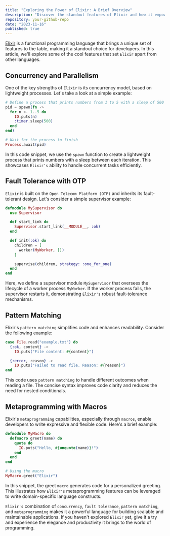 ```yaml
---
title: "Exploring the Power of Elixir: A Brief Overview"
description: "Discover the standout features of Elixir and how it empowers developers with its unique capabilities."
repository: your-github-repo
date: "2023-11-16"
published: true
---
```


[Elixir](https://elixir-lang.org/) is a functional programming language that brings a unique set of features to the table, making it a standout choice for developers. In this article, we'll explore some of the cool features that set `Elixir` apart from other languages.

## Concurrency and Parallelism

One of the key strengths of `Elixir` is its concurrency model, based on lightweight processes. Let's take a look at a simple example:

```elixir
# Define a process that prints numbers from 1 to 5 with a sleep of 500 milliseconds
pid = spawn(fn ->
  for n <- 1..5 do
    IO.puts(n)
    :timer.sleep(500)
  end
end)

# Wait for the process to finish
Process.await(pid)
```
In this code snippet, we use the `spawn` function to create a lightweight process that prints numbers with a sleep between each iteration. This showcases `Elixir's` ability to handle concurrent tasks efficiently.


## Fault Tolerance with OTP
`Elixir` is built on the `Open Telecom Platform (OTP)` and inherits its fault-tolerant design. Let's consider a simple supervisor example:

```elixir
defmodule MySupervisor do
  use Supervisor

  def start_link do
    Supervisor.start_link(__MODULE__, :ok)
  end

  def init(:ok) do
    children = [
      worker(MyWorker, [])
    ]

    supervise(children, strategy: :one_for_one)
  end
end
```
Here, we define a supervisor module `MySupervisor` that oversees the lifecycle of a worker process `MyWorker`. If the worker process fails, the supervisor restarts it, demonstrating `Elixir's` robust fault-tolerance mechanisms.

## Pattern Matching
Elixir's `pattern matching` simplifies code and enhances readability. Consider the following example:

```elixir
case File.read("example.txt") do
  {:ok, content} ->
    IO.puts("File content: #{content}")

  {:error, reason} ->
    IO.puts("Failed to read file. Reason: #{reason}")
end
```
This code uses `pattern matching` to handle different outcomes when reading a file. The concise syntax improves code clarity and reduces the need for nested conditionals.


## Metaprogramming with Macros
Elixir's `metaprogramming` capabilities, especially through `macros`, enable developers to write expressive and flexible code. Here's a brief example:
```elixir
defmodule MyMacro do
  defmacro greet(name) do
    quote do
      IO.puts("Hello, #{unquote(name)}!")
    end
  end
end

# Using the macro
MyMacro.greet("Elixir")
```
In this snippet, the greet `macro` generates code for a personalized greeting. This illustrates how `Elixir's` metaprogramming features can be leveraged to write domain-specific language constructs.

`Elixir's` combination of `concurrency`, `fault tolerance`, `pattern matching`, and `metaprogramming` makes it a powerful language for building scalable and maintainable applications. If you haven't explored `Elixir` yet, give it a try and experience the elegance and productivity it brings to the world of programming.